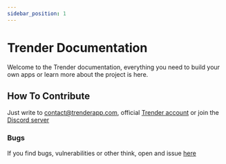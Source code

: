```yaml
---
sidebar_position: 1
---
```


# Trender Documentation

  

Welcome to the Trender documentation, everything you need to build your own apps or learn more about the project is here.
  

## How To Contribute

Just write to [contact@trenderapp.com](mailto:contact@trenderapp.com), official [Trender account](https://trenderapp.com/trender) or join the [Discord server](https://discord.gg/eGpjpW3UgU)

### Bugs

If you find bugs, vulnerabilities or other think, open and issue [here](https://forms.trenderapp.com) 